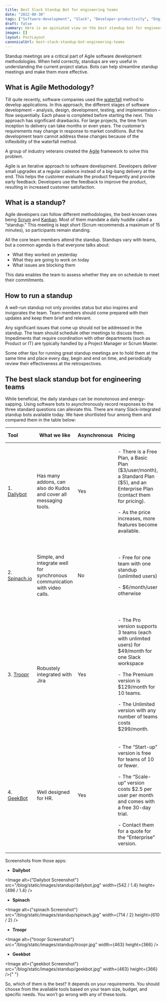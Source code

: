 ```yaml
---
title: Best Slack Standup Bot for engineering teams
date: "2022-08-30"
tags: ["Software-development", "Slack", "Developer-productivity", "Engineering-manager"]
draft: false
summary: Here is an opiniated view on the best standup bot for engineering teams. We've compared them in a table for you to see.
images: []
layout: PostLayout
canonicalUrl: best-slack-standup-bot-engineering-teams
---
```


Standup meetings are a critical part of Agile software development methodologies. When held correctly, standups are very useful in understanding the current project status. Bots can help streamline standup meetings and make them more effective.

## What is Agile Methodology?

Till quite recently, software companies used the [waterfall](https://www.oxagile.com/article/the-waterfall-model/) method to develop applications. In this approach, the different stages of software development – analysis, design, development, testing, and implementation – flow sequentially. Each phase is completed before starting the next. This approach has significant drawbacks. For large projects, the time from inception to delivery can take months or even years. The customer’s requirements may change in response to market conditions. But the development team cannot address these changes because of the inflexibility of the waterfall method.

A group of industry veterans created the [Agile](https://www.agilealliance.org/agile101/) framework to solve this problem.

Agile is an iterative approach to software development. Developers deliver small upgrades at a regular cadence instead of a big-bang delivery at the end. This helps the customer evaluate the product frequently and provide early feedback. Developers use the feedback to improve the product, resulting in increased customer satisfaction.

## What is a standup?

Agile developers can follow different methodologies, the best-known ones being [Scrum](https://www.scrum.org/) and [Kanban](https://www.infoq.com/minibooks/priming-kanban-jesper-boeg/). Most of them mandate a daily huddle called a “standup.” This meeting is kept short (Scrum recommends a maximum of 15 minutes), so participants remain standing.

All the core team members attend the standup. Standups vary with teams, but a common agenda is that everyone talks about:

- What they worked on yesterday
- What they are going to work on today
- What issues are blocking them

This data enables the team to assess whether they are on schedule to meet their commitments.

## How to run a standup

A well-run standup not only provides status but also inspires and invigorates the team. Team members should come prepared with their updates and keep them brief and relevant.

Any significant issues that come up should not be addressed in the standup. The team should schedule other meetings to discuss them. Impediments that require coordination with other departments (such as Product or IT) are typically handled by a Project Manager or Scrum Master.

Some other tips for running great standup meetings are to hold them at the same time and place every day, begin and end on time, and periodically review their effectiveness at the retrospectives.

## The best slack standup bot for engineering teams

While beneficial, the daily standups can be monotonous and energy-sapping. Using software bots to asynchronously record responses to the three standard questions can alleviate this. There are many Slack-integrated standup bots available today. We have shortlisted four among them and compared them in the table below:

| **Tool**                                                                                               | **What we like**                                                           | **Asynchronous** | **Pricing**                                                                                                                                                                                                                                             | **Top 3 features**                                                                                                                      | **API**                                                                                  |
| :----------------------------------------------------------------------------------------------------- | -------------------------------------------------------------------------- | :--------------- | :------------------------------------------------------------------------------------------------------------------------------------------------------------------------------------------------------------------------------------------------------ | :-------------------------------------------------------------------------------------------------------------------------------------- | :--------------------------------------------------------------------------------------- |
| 1. <a target="_blank" rel="noopener noreferrer nofollow" href="https://www.dailybot.com/">Dailybot</a> | Has many addons, can also do Kudos and cover all messaging tools.          | Yes              | <p>- There is a Free Plan, a Basic Plan (\$3/user/month), a Standard Plan (\$5), and an Enterprise Plan (contact them for pricing).</p><p></p><p>- As the price increases, more features become available. </p>                                         | <p>- Custom templates</p><p></p><p>- Anonymous check-ins</p><p></p><p>- Advanced Kudos</p>                                              | [Available](https://www.dailybot.com/get-started/api) for Standard and Enterprise users. |
| 2. <a target="_blank" rel="noopener noreferrer nofollow" href="https://spinach.io/">Spinach.io</a>     | Simple, and integrate well for synchronous communication with video calls. | No               | <p>- Free for one team with one standup (unlimited users)</p><p></p><p>- \$6/month/user otherwise</p>                                                                                                                                                   | <p>- Supports live and async standups</p><p></p><p>- Provides clear updates</p><p></p><p>- Increases accountability</p>                 | No                                                                                       |
| 3. <a target="_blank" rel="noopener noreferrer nofollow" href="https://www.troopr.ai/">Troopr</a>      | Robustely integrated with Jira                                             | Yes              | <p>- The Pro version supports 3 teams (each with unlimited users) for \$49/month for one Slack workspace</p><p>- The Premium version is \$129/month for 10 teams.</p><p></p><p>- The Unlimited version with any number of teams costs \$299/month.</p>  | <p>- Built-in templates for all scrum activities</p><p></p><p>- Automated reports and insights</p><p></p><p>- Deep Jira integration</p> | No                                                                                       |
| 4. <a target="_blank" rel="noopener noreferrer nofollow" href="https://geekbot.com/">GeekBot</a>       | Well designed for HR.                                                      | Yes              | <p>- The “Start-up” version is free for teams of 10 or fewer.</p><p></p><p>- The “Scale-up” version costs \$2.5 per user per month and comes with a free 30-day trial.</p><p></p><p>- Contact them for a quote for the “Enterprise” version.</p><p></p> | <p>- Activity viewer</p><p></p><p>- Team happiness</p><p></p><p>- Available templates</p>                                               | Yes                                                                                      |

Screenshots from those apps:

- **Dailybot**

<Image
  alt={"Dailybot Screenshot"}
  src="/blog/static/images/standup/dailybot.jpg"
  width={542 / 1.4}
  height={496 / 1.4}
/>
- **Spinach**

<Image
  alt={"spinach Screenshot"}
  src="/blog/static/images/standup/spinach.jpg"
  width={714 / 2}
  height={610 / 2}
/>
- **Troopr**

<Image
  alt={"troopr Screenshot"}
  src="/blog/static/images/standup/troopr.jpg"
  width={463}
  height={366}
/>
- **Geekbot**

<Image
  alt={"geekbot Screenshot"}
  src="/blog/static/images/standup/geekbot.jpg"
  width={463}
  height={366}
/>{" "}

So, which of them is the best? It depends on your requirements. You should choose from the available tools based on your team size, budget, and specific needs. You won’t go wrong with any of these tools.
